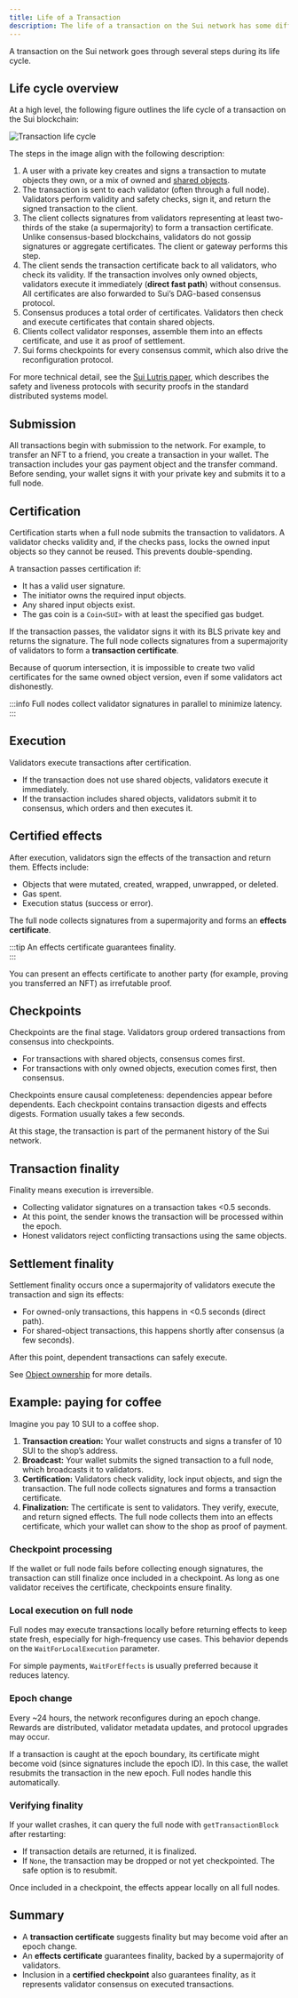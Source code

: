 ```yaml
---
title: Life of a Transaction
description: The life of a transaction on the Sui network has some differences compared to those from other blockchains. 
---
```


A transaction on the Sui network goes through several steps during its life cycle.

## Life cycle overview

At a high level, the following figure outlines the life cycle of a transaction on the Sui blockchain:

![Transaction life cycle](./images/txn-lifecycle.png)

The steps in the image align with the following description:  

1. A user with a private key creates and signs a transaction to mutate objects they own, or a mix of owned and [shared objects](../object-ownership/shared.mdx).  
2. The transaction is sent to each validator (often through a full node). Validators perform validity and safety checks, sign it, and return the signed transaction to the client.  
3. The client collects signatures from validators representing at least two-thirds of the stake (a supermajority) to form a transaction certificate. Unlike consensus-based blockchains, validators do not gossip signatures or aggregate certificates. The client or gateway performs this step.  
4. The client sends the transaction certificate back to all validators, who check its validity. If the transaction involves only owned objects, validators execute it immediately (**direct fast path**) without consensus. All certificates are also forwarded to Sui’s DAG-based consensus protocol.  
5. Consensus produces a total order of certificates. Validators then check and execute certificates that contain shared objects.  
6. Clients collect validator responses, assemble them into an effects certificate, and use it as proof of settlement.  
7. Sui forms checkpoints for every consensus commit, which also drive the reconfiguration protocol.  

For more technical detail, see the [Sui Lutris paper](https://docs.sui.io/paper/sui-lutris.pdf), which describes the safety and liveness protocols with security proofs in the standard distributed systems model.

## Submission

All transactions begin with submission to the network. For example, to transfer an NFT to a friend, you create a transaction in your wallet. The transaction includes your gas payment object and the transfer command. Before sending, your wallet signs it with your private key and submits it to a full node.

## Certification

Certification starts when a full node submits the transaction to validators. A validator checks validity and, if the checks pass, locks the owned input objects so they cannot be reused. This prevents double-spending.  

A transaction passes certification if:  

- It has a valid user signature.  
- The initiator owns the required input objects.  
- Any shared input objects exist.  
- The gas coin is a `Coin<SUI>` with at least the specified gas budget.  

If the transaction passes, the validator signs it with its BLS private key and returns the signature. The full node collects signatures from a supermajority of validators to form a **transaction certificate**.  

Because of quorum intersection, it is impossible to create two valid certificates for the same owned object version, even if some validators act dishonestly.

:::info
Full nodes collect validator signatures in parallel to minimize latency.  
:::

## Execution

Validators execute transactions after certification.  

- If the transaction does not use shared objects, validators execute it immediately.  
- If the transaction includes shared objects, validators submit it to consensus, which orders and then executes it.  

## Certified effects

After execution, validators sign the effects of the transaction and return them. Effects include:  

- Objects that were mutated, created, wrapped, unwrapped, or deleted.  
- Gas spent.  
- Execution status (success or error).  

The full node collects signatures from a supermajority and forms an **effects certificate**.  

:::tip
An effects certificate guarantees finality.  
:::

You can present an effects certificate to another party (for example, proving you transferred an NFT) as irrefutable proof.

## Checkpoints

Checkpoints are the final stage. Validators group ordered transactions from consensus into checkpoints.  

- For transactions with shared objects, consensus comes first.  
- For transactions with only owned objects, execution comes first, then consensus.  

Checkpoints ensure causal completeness: dependencies appear before dependents. Each checkpoint contains transaction digests and effects digests. Formation usually takes a few seconds.  

At this stage, the transaction is part of the permanent history of the Sui network.

## Transaction finality

Finality means execution is irreversible.  

- Collecting validator signatures on a transaction takes <0.5 seconds.  
- At this point, the sender knows the transaction will be processed within the epoch.  
- Honest validators reject conflicting transactions using the same objects.  

## Settlement finality

Settlement finality occurs once a supermajority of validators execute the transaction and sign its effects:  

- For owned-only transactions, this happens in <0.5 seconds (direct path).  
- For shared-object transactions, this happens shortly after consensus (a few seconds).  

After this point, dependent transactions can safely execute.  

See [Object ownership](../../concepts/object-ownership.mdx) for more details.

## Example: paying for coffee

Imagine you pay 10 SUI to a coffee shop.  

1. **Transaction creation:** Your wallet constructs and signs a transfer of 10 SUI to the shop’s address.  
2. **Broadcast:** Your wallet submits the signed transaction to a full node, which broadcasts it to validators.  
3. **Certification:** Validators check validity, lock input objects, and sign the transaction. The full node collects signatures and forms a transaction certificate.  
4. **Finalization:** The certificate is sent to validators. They verify, execute, and return signed effects. The full node collects them into an effects certificate, which your wallet can show to the shop as proof of payment.  

### Checkpoint processing

If the wallet or full node fails before collecting enough signatures, the transaction can still finalize once included in a checkpoint. As long as one validator receives the certificate, checkpoints ensure finality.

### Local execution on full node

Full nodes may execute transactions locally before returning effects to keep state fresh, especially for high-frequency use cases. This behavior depends on the `WaitForLocalExecution` parameter.  

For simple payments, `WaitForEffects` is usually preferred because it reduces latency.

### Epoch change

Every ~24 hours, the network reconfigures during an epoch change. Rewards are distributed, validator metadata updates, and protocol upgrades may occur.  

If a transaction is caught at the epoch boundary, its certificate might become void (since signatures include the epoch ID). In this case, the wallet resubmits the transaction in the new epoch. Full nodes handle this automatically.

### Verifying finality

If your wallet crashes, it can query the full node with `getTransactionBlock` after restarting:  

- If transaction details are returned, it is finalized.  
- If `None`, the transaction may be dropped or not yet checkpointed. The safe option is to resubmit.  

Once included in a checkpoint, the effects appear locally on all full nodes.

## Summary

- A **transaction certificate** suggests finality but may become void after an epoch change.  
- An **effects certificate** guarantees finality, backed by a supermajority of validators.  
- Inclusion in a **certified checkpoint** also guarantees finality, as it represents validator consensus on executed transactions.  
